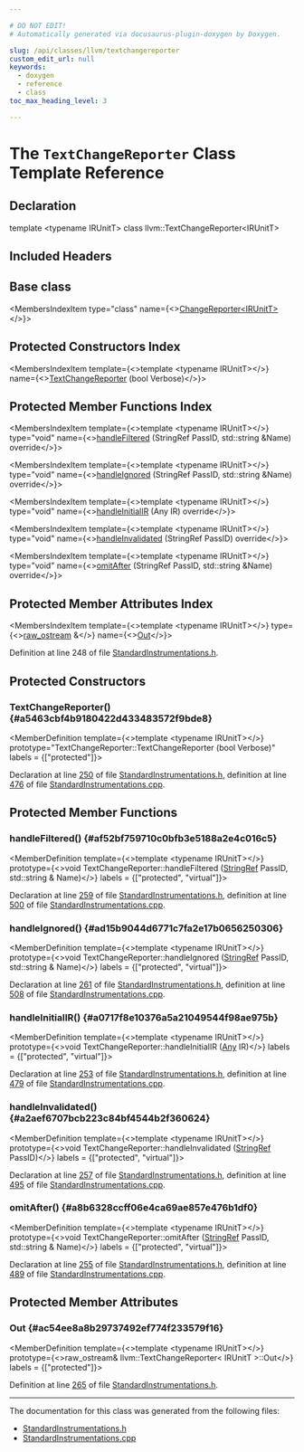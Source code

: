 ```yaml
---

# DO NOT EDIT!
# Automatically generated via docusaurus-plugin-doxygen by Doxygen.

slug: /api/classes/llvm/textchangereporter
custom_edit_url: null
keywords:
  - doxygen
  - reference
  - class
toc_max_heading_level: 3

---
```





# The `TextChangeReporter` Class Template Reference

<DoxygenPage pluginConfig={pluginConfig}>



## Declaration

<CodeBlock>template &lt;typename IRUnitT&gt;
class llvm::TextChangeReporter&lt;IRUnitT&gt;</CodeBlock>

## Included Headers

<IncludesList>
<IncludesListItem
  filePath="llvm/Passes/StandardInstrumentations.h"
  permalink="/docs/api/files/include/include/llvm/include/llvm/passes/standardinstrumentations-h"
  isLocal="true" />
</IncludesList>

## Base class

<MembersIndex>

<MembersIndexItem
  type="class"
  name={<><a href="/docs/api/classes/llvm/changereporter">ChangeReporter&lt;IRUnitT&gt;</a></>}>
</MembersIndexItem>

</MembersIndex>

## Protected Constructors Index

<MembersIndex>

<MembersIndexItem
  template={<>template &lt;typename IRUnitT&gt;</>}
  name={<><a href="#a5463cbf4b9180422d433483572f9bde8">TextChangeReporter</a> (bool Verbose)</>}>
</MembersIndexItem>

</MembersIndex>

## Protected Member Functions Index

<MembersIndex>

<MembersIndexItem
  template={<>template &lt;typename IRUnitT&gt;</>}
  type="void"
  name={<><a href="#af52bf759710c0bfb3e5188a2e4c016c5">handleFiltered</a> (StringRef PassID, std::string &amp;Name) override</>}>
</MembersIndexItem>

<MembersIndexItem
  template={<>template &lt;typename IRUnitT&gt;</>}
  type="void"
  name={<><a href="#ad15b9044d6771c7fa2e17b0656250306">handleIgnored</a> (StringRef PassID, std::string &amp;Name) override</>}>
</MembersIndexItem>

<MembersIndexItem
  template={<>template &lt;typename IRUnitT&gt;</>}
  type="void"
  name={<><a href="#a0717f8e10376a5a21049544f98ae975b">handleInitialIR</a> (Any IR) override</>}>
</MembersIndexItem>

<MembersIndexItem
  template={<>template &lt;typename IRUnitT&gt;</>}
  type="void"
  name={<><a href="#a2aef6707bcb223c84bf4544b2f360624">handleInvalidated</a> (StringRef PassID) override</>}>
</MembersIndexItem>

<MembersIndexItem
  template={<>template &lt;typename IRUnitT&gt;</>}
  type="void"
  name={<><a href="#a8b6328ccff06e4ca69ae857e476b1df0">omitAfter</a> (StringRef PassID, std::string &amp;Name) override</>}>
</MembersIndexItem>

</MembersIndex>

## Protected Member Attributes Index

<MembersIndex>

<MembersIndexItem
  template={<>template &lt;typename IRUnitT&gt;</>}
  type={<><a href="/docs/api/classes/llvm/raw-ostream">raw&#95;ostream</a> &amp;</>}
  name={<><a href="#ac54ee8a8b29737492ef774f233579f16">Out</a></>}>
</MembersIndexItem>

</MembersIndex>


Definition at line 248 of file <a href="/docs/api/files/include/include/llvm/include/llvm/passes/standardinstrumentations-h">StandardInstrumentations.h</a>.

<SectionDefinition>

## Protected Constructors

### TextChangeReporter() {#a5463cbf4b9180422d433483572f9bde8}

<MemberDefinition
  template={<>template &lt;typename IRUnitT&gt;</>}
  prototype="TextChangeReporter::TextChangeReporter (bool Verbose)"
  labels = {["protected"]}>

Declaration at line <a href="/docs/api/files/include/include/llvm/include/llvm/passes/standardinstrumentations-h/#l00250">250</a> of file <a href="/docs/api/files/include/include/llvm/include/llvm/passes/standardinstrumentations-h">StandardInstrumentations.h</a>, definition at line <a href="/docs/api/files/lib/lib/passes/standardinstrumentations-cpp/#l00476">476</a> of file <a href="/docs/api/files/lib/lib/passes/standardinstrumentations-cpp">StandardInstrumentations.cpp</a>.
</MemberDefinition>

</SectionDefinition>

<SectionDefinition>

## Protected Member Functions

### handleFiltered() {#af52bf759710c0bfb3e5188a2e4c016c5}

<MemberDefinition
  template={<>template &lt;typename IRUnitT&gt;</>}
  prototype={<>void TextChangeReporter::handleFiltered (<a href="/docs/api/classes/llvm/stringref">StringRef</a> PassID, std::string &amp; Name)</>}
  labels = {["protected", "virtual"]}>

Declaration at line <a href="/docs/api/files/include/include/llvm/include/llvm/passes/standardinstrumentations-h/#l00259">259</a> of file <a href="/docs/api/files/include/include/llvm/include/llvm/passes/standardinstrumentations-h">StandardInstrumentations.h</a>, definition at line <a href="/docs/api/files/lib/lib/passes/standardinstrumentations-cpp/#l00500">500</a> of file <a href="/docs/api/files/lib/lib/passes/standardinstrumentations-cpp">StandardInstrumentations.cpp</a>.
</MemberDefinition>

### handleIgnored() {#ad15b9044d6771c7fa2e17b0656250306}

<MemberDefinition
  template={<>template &lt;typename IRUnitT&gt;</>}
  prototype={<>void TextChangeReporter::handleIgnored (<a href="/docs/api/classes/llvm/stringref">StringRef</a> PassID, std::string &amp; Name)</>}
  labels = {["protected", "virtual"]}>

Declaration at line <a href="/docs/api/files/include/include/llvm/include/llvm/passes/standardinstrumentations-h/#l00261">261</a> of file <a href="/docs/api/files/include/include/llvm/include/llvm/passes/standardinstrumentations-h">StandardInstrumentations.h</a>, definition at line <a href="/docs/api/files/lib/lib/passes/standardinstrumentations-cpp/#l00508">508</a> of file <a href="/docs/api/files/lib/lib/passes/standardinstrumentations-cpp">StandardInstrumentations.cpp</a>.
</MemberDefinition>

### handleInitialIR() {#a0717f8e10376a5a21049544f98ae975b}

<MemberDefinition
  template={<>template &lt;typename IRUnitT&gt;</>}
  prototype={<>void TextChangeReporter::handleInitialIR (<a href="/docs/api/classes/llvm/any">Any</a> IR)</>}
  labels = {["protected", "virtual"]}>

Declaration at line <a href="/docs/api/files/include/include/llvm/include/llvm/passes/standardinstrumentations-h/#l00253">253</a> of file <a href="/docs/api/files/include/include/llvm/include/llvm/passes/standardinstrumentations-h">StandardInstrumentations.h</a>, definition at line <a href="/docs/api/files/lib/lib/passes/standardinstrumentations-cpp/#l00479">479</a> of file <a href="/docs/api/files/lib/lib/passes/standardinstrumentations-cpp">StandardInstrumentations.cpp</a>.
</MemberDefinition>

### handleInvalidated() {#a2aef6707bcb223c84bf4544b2f360624}

<MemberDefinition
  template={<>template &lt;typename IRUnitT&gt;</>}
  prototype={<>void TextChangeReporter::handleInvalidated (<a href="/docs/api/classes/llvm/stringref">StringRef</a> PassID)</>}
  labels = {["protected", "virtual"]}>

Declaration at line <a href="/docs/api/files/include/include/llvm/include/llvm/passes/standardinstrumentations-h/#l00257">257</a> of file <a href="/docs/api/files/include/include/llvm/include/llvm/passes/standardinstrumentations-h">StandardInstrumentations.h</a>, definition at line <a href="/docs/api/files/lib/lib/passes/standardinstrumentations-cpp/#l00495">495</a> of file <a href="/docs/api/files/lib/lib/passes/standardinstrumentations-cpp">StandardInstrumentations.cpp</a>.
</MemberDefinition>

### omitAfter() {#a8b6328ccff06e4ca69ae857e476b1df0}

<MemberDefinition
  template={<>template &lt;typename IRUnitT&gt;</>}
  prototype={<>void TextChangeReporter::omitAfter (<a href="/docs/api/classes/llvm/stringref">StringRef</a> PassID, std::string &amp; Name)</>}
  labels = {["protected", "virtual"]}>

Declaration at line <a href="/docs/api/files/include/include/llvm/include/llvm/passes/standardinstrumentations-h/#l00255">255</a> of file <a href="/docs/api/files/include/include/llvm/include/llvm/passes/standardinstrumentations-h">StandardInstrumentations.h</a>, definition at line <a href="/docs/api/files/lib/lib/passes/standardinstrumentations-cpp/#l00489">489</a> of file <a href="/docs/api/files/lib/lib/passes/standardinstrumentations-cpp">StandardInstrumentations.cpp</a>.
</MemberDefinition>

</SectionDefinition>

<SectionDefinition>

## Protected Member Attributes

### Out {#ac54ee8a8b29737492ef774f233579f16}

<MemberDefinition
  template={<>template &lt;typename IRUnitT&gt;</>}
  prototype={<>raw&#95;ostream&amp; llvm::TextChangeReporter&lt; IRUnitT &gt;::Out</>}
  labels = {["protected"]}>

Definition at line <a href="/docs/api/files/include/include/llvm/include/llvm/passes/standardinstrumentations-h/#l00265">265</a> of file <a href="/docs/api/files/include/include/llvm/include/llvm/passes/standardinstrumentations-h">StandardInstrumentations.h</a>.
</MemberDefinition>

</SectionDefinition>

<hr/>

The documentation for this class was generated from the following files:

<ul>
<li><a href="/docs/api/files/include/include/llvm/include/llvm/passes/standardinstrumentations-h">StandardInstrumentations.h</a></li>
<li><a href="/docs/api/files/lib/lib/passes/standardinstrumentations-cpp">StandardInstrumentations.cpp</a></li>
</ul>

</DoxygenPage>
